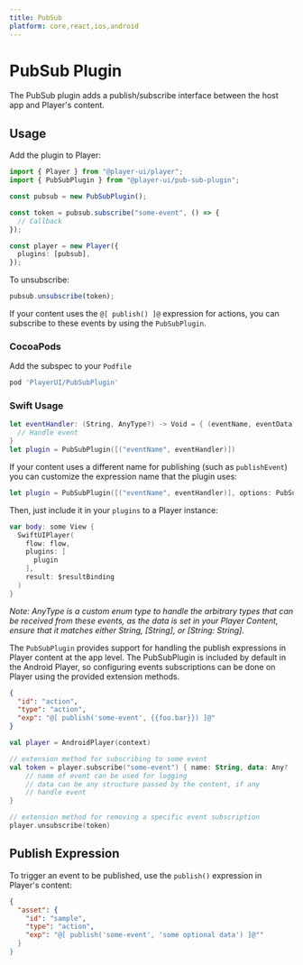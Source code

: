 ```yaml
---
title: PubSub
platform: core,react,ios,android
---
```



# PubSub Plugin

The PubSub plugin adds a publish/subscribe interface between the host app and Player's content.

## Usage

<PlatformTabs>
  <Fragment slot='core'>

Add the plugin to Player:

```ts
import { Player } from "@player-ui/player";
import { PubSubPlugin } from "@player-ui/pub-sub-plugin";

const pubsub = new PubSubPlugin();

const token = pubsub.subscribe("some-event", () => {
  // Callback
});

const player = new Player({
  plugins: [pubsub],
});
```

To unsubscribe:

```ts
pubsub.unsubscribe(token);
```

  </Fragment>
  <Fragment slot='ios'>

If your content uses the `@[ publish() ]@` expression for actions, you can subscribe to these events by using the `PubSubPlugin`.

### CocoaPods

Add the subspec to your `Podfile`

```ruby
pod 'PlayerUI/PubSubPlugin'
```

### Swift Usage

```swift
let eventHandler: (String, AnyType?) -> Void = { (eventName, eventData) in
  // Handle event
}
let plugin = PubSubPlugin([("eventName", eventHandler)])
```

If your content uses a different name for publishing (such as `publishEvent`) you can customize the expression name that the plugin uses:

```swift
let plugin = PubSubPlugin([("eventName", eventHandler)], options: PubSubPluginOptions(expressionName: "publishEvent"))
```

Then, just include it in your `plugins` to a Player instance:

```swift
var body: some View {
  SwiftUIPlayer(
    flow: flow,
    plugins: [
      plugin
    ],
    result: $resultBinding
  )
}
```

_Note: AnyType is a custom enum type to handle the arbitrary types that can be received from these events, as the data is set in your Player Content, ensure that it matches either String, [String], or [String: String]._

  </Fragment>
  <Fragment slot='android'>

The `PubSubPlugin` provides support for handling the publish expressions in Player content at the app level. The PubSubPlugin is included by default in the Android Player, so configuring events subscriptions can be done on Player using the provided extension methods.

```json
{
  "id": "action",
  "type": "action",
  "exp": "@[ publish('some-event', {{foo.bar}}) ]@"
}
```

```kotlin
val player = AndroidPlayer(context)

// extension method for subscribing to some event
val token = player.subscribe("some-event") { name: String, data: Any? ->
    // name of event can be used for logging
    // data can be any structure passed by the content, if any
    // handle event
}

// extension method for removing a specific event subscription
player.unsubscribe(token)
```

  </Fragment>
</PlatformTabs>

## Publish Expression

To trigger an event to be published, use the `publish()` expression in Player's content:

```json
{
  "asset": {
    "id": "sample",
    "type": "action",
    "exp": "@[ publish('some-event', 'some optional data') ]@""
  }
}
```
